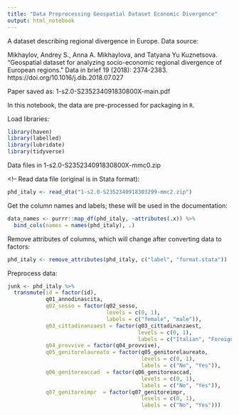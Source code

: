 ```yaml
---
title: "Data Preprocessing Geospatial Dataset Economic Divergence"
output: html_notebook
---
```


A dataset describing regional divergence in Europe. Data source:

Mikhaylov, Andrey S., Anna A. Mikhaylova, and Tatyana Yu Kuznetsova. "Geospatial dataset for analyzing socio-economic regional divergence of European regions." Data in brief 19 (2018): 2374-2383. https://doi.org/10.1016/j.dib.2018.07.027

Paper saved as: 1-s2.0-S235234091830800X-main.pdf

In this notebook, the data are pre-processed for packaging in `R`.

Load libraries:
```r
library(haven)
library(labelled)
library(lubridate)
library(tidyverse)
```

Data files in 1-s2.0-S235234091830800X-mmc0.zip

<!--
Read data file (original is in Stata format):
```r
phd_italy <- read_dta("1-s2.0-S2352340918303299-mmc2.zip")
```

Get the column names and labels; these will be used in the documentation:
```r
data_names <- purrr::map_df(phd_italy, ~attributes(.x)) %>%
  bind_cols(names = names(phd_italy), .)
```

Remove attributes of columns, which will change after converting data to factors:
```r
phd_italy <- remove_attributes(phd_italy, c("label", "format.stata"))
```

Preprocess data:
```r
junk <- phd_italy %>%
  transmute(id = factor(id),
            q01_annodinascita,
            q02_sesso = factor(q02_sesso, 
                               levels = c(0, 1),
                               labels = c("female", "male")),
            q03_cittadinanzaest = factor(q03_cittadinanzaest,
                                         levels = c(0, 1),
                                         labels = c("Italian", "Foreign")),
            q04_provvive = factor(q04_provvive),
            q05_genitorelaureato = factor(q05_genitorelaureato,
                                          levels = c(0, 1),
                                          labels = c("No", "Yes")),
            q06_genitoreaccad  = factor(q06_genitoreaccad,
                                          levels = c(0, 1),
                                          labels = c("No", "Yes")),
            q07_genitoreimpr  = factor(q07_genitoreimpr,
                                          levels = c(0, 1),
                                          labels = c("No", "Yes")))
```

